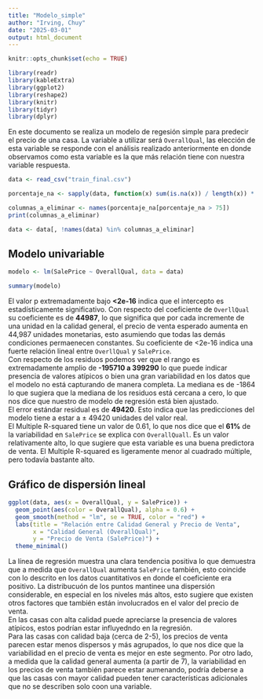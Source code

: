```yaml
---
title: "Modelo_simple"
author: "Irving, Chuy"
date: "2025-03-01"
output: html_document
---
```



```r
knitr::opts_chunk$set(echo = TRUE)
```

```r
library(readr)
library(kableExtra)
library(ggplot2)
library(reshape2)
library(knitr)
library(tidyr)
library(dplyr)
```

En este documento se realiza un modelo de regesión simple para predecir el precio de una casa. La variable a utilizar será `OverallQual`, las elección de esta variable se responde con el análisis realizado anteriormente en donde observamos como esta variable es la que más relación tiene con nuestra variable respuesta.
```r
data <- read_csv("train_final.csv")
```

```r
porcentaje_na <- sapply(data, function(x) sum(is.na(x)) / length(x)) * 100

columnas_a_eliminar <- names(porcentaje_na[porcentaje_na > 75])
print(columnas_a_eliminar)

data <- data[, !names(data) %in% columnas_a_eliminar]
```

## Modelo univariable
```r
modelo <- lm(SalePrice ~ OverallQual, data = data)

summary(modelo)

```
El valor p extremadamente bajo **<2e-16** indica que el intercepto es estadísticamente significativo.
Con respecto del coeficiente de `OverllQual` su coeficiente es de **44987**, lo que significa que por cada incremente de una unidad en la calidad general, el precio de venta esperado aumenta en 44,987 unidades monetarias, esto asumiendo que todas las demás condiciones permaenecen constantes. Su coeficiente de <2e-16 indica una fuerte relación lineal entre `OverllQual` y `SalePrice`.  
Con respecto de los residuos podemos ver que el rango es extremadamente amplio de **-195710 a 399290** lo que puede indicar presencia de valores atípicos o bien una gran variabilidad en los datos que el modelo no está capturando de manera completa.
La mediana es de -1864 lo que sugiera que la mediana de los residuos está cercana a cero, lo que nos dice que nuestro de modelo de regresión está bien ajustado.  
El error estándar residual es de **49420**. Esto indica que las predicciones del modelo tiene a estar a ± 49420 unidades del valor real.  
El Multiple R-squared tiene un valor de 0.61, lo que nos dice que el **61%** de la variabilidad en `SalePrice`  se explica con `OverallQuall`. Es un valor relativamente alto, lo que sugiere que esta variable es una buena predictora de venta.
El Multiple R-squared es ligeramente menor al cuadrado múltiple, pero todavía bastante alto.  

## Gráfico de dispersión lineal
```r
ggplot(data, aes(x = OverallQual, y = SalePrice)) +
  geom_point(aes(color = OverallQual), alpha = 0.6) + 
  geom_smooth(method = "lm", se = TRUE, color = "red") +
  labs(title = "Relación entre Calidad General y Precio de Venta",
       x = "Calidad General (OverallQual)",
       y = "Precio de Venta (SalePrice)") +
  theme_minimal()


```
La línea de regresión muestra una clara tendencia positiva lo que demuestra que a medida que `OverallQual` aumenta `SalePrice` también, esto coincide con lo descrito en los datos cuantitativos en donde el coeficiente era positivo. La distribucuón de los puntos mantinee una dispersión considerable, en especial en los niveles más altos, esto sugiere que existen otros factores que también están involucrados en el valor del precio de venta.  
En las casas con alta calidad puede apreciarse la presencia de valores atípicos, estos podrían estar influyedndo en la regresión.  
Para las casas con calidad baja (cerca de 2-5), los precios de venta parecen estar menos dispersos y más agrupados, lo que nos dice que la variabilidad en el precio de venta es mejor en este segmento. Por otro lado, a medida que la calidad general aumenta (a partir de 7), la variabilidad en los precios de venta también parece estar aumenando, podría deberse a que las casas con mayor calidad pueden tener características adicionales que no se describen solo coon una variable.  

